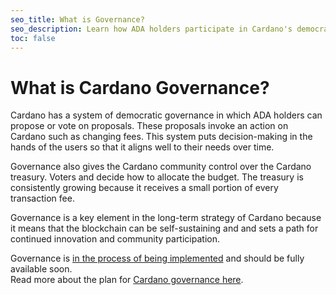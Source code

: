 ```yaml
---
seo_title: What is Governance?
seo_description: Learn how ADA holders participate in Cardano's democratic governance system by voting on key proposals that shape the network's future.
toc: false
---
```


# What is Cardano Governance?

Cardano has a system of democratic governance in which ADA holders can propose or vote on proposals. These proposals invoke an action on Cardano such as changing fees. This system puts decision-making in the hands of the users so that it aligns well to their needs over time.

Governance also gives the Cardano community control over the Cardano treasury. Voters and decide how to allocate the budget. The treasury is consistently growing because it receives a small portion of every transaction fee.

Governance is a key element in the long-term strategy of Cardano because it means that the blockchain can be self-sustaining and and sets a path for continued innovation and community participation.

Governance is [in the process of being implemented](https://roadmap.cardano.org/en/voltaire/) and should be fully available soon.  
Read more about the plan for [Cardano governance here](https://www.1694.io/).
